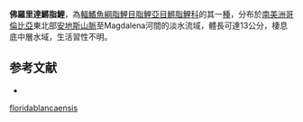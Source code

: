 {{Speciesbox
| status = NE
| status_system = IUCN3.1
| genus = Lebiasina
| species = floridablancaensis
| authority = [[Ardila_Rodríguez|Ardila Rodríguez]], 1994
| synonyms = 
}}
'''佛羅里達鱂脂鯉'''，為[[輻鰭魚綱|輻鰭魚綱]][[脂鯉目|脂鯉目]][[脂鯉亞目|脂鯉亞目]][[鱂脂鯉科|鱂脂鯉科]]的其一[[種|種]]，分布於[[南美洲|南美洲]][[哥倫比亞|哥倫比亞]]東北部[[安地斯山脈|安地斯山脈]]至Magdalena河間的淡水流域，體長可達13公分，棲息底中層水域，生活習性不明。

==参考文献==
{{refbegin}}
*{{FishBase_species|genus=Lebiasina|species=floridablancaensis|year=2013|month=10}}
{{refend}}
{{Taxonbar|from=Q6422292}}

[[Category:鱂脂鯉屬|floridablancaensis]]
